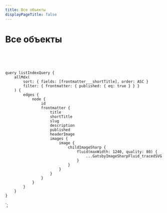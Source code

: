 ```yaml
---
title: Все объекты
displayPageTitle: false
---
```



<Container>

<Categories location={props.location} />

# Все объекты

<br />

<BuildingList data={props.data.allMdx.edges} />

<br />
<br />

</Container>

    query listIndexQuery {
        allMdx(
            sort: { fields: [frontmatter___shortTitle], order: ASC }
            filter: { frontmatter: { published: { eq: true } } }
        ) {
            edges {
                node {
                    id
                    frontmatter {
                        title
                        shortTitle
                        slug
                        description
                        published
                        headerImage
                        images {
                            image {
                                childImageSharp {
                                    fluid(maxWidth: 1240, quality: 80) {
                                        ...GatsbyImageSharpFluid_tracedSVG
                                    }
                                }
                            }
                        }
                    }
                }
            }
        }
    }
`;
